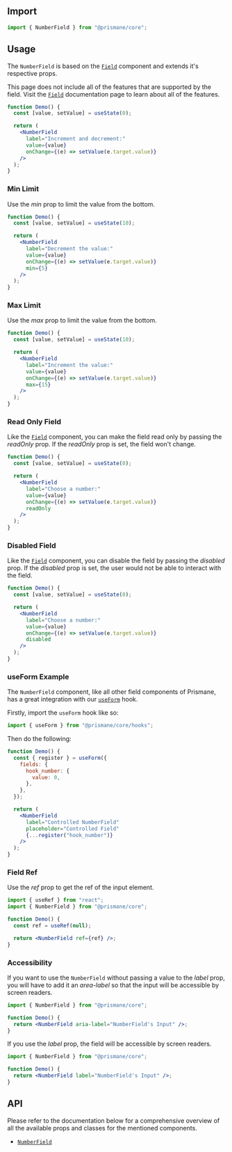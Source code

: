 ## Import

```js
import { NumberField } from "@prismane/core";
```

## Usage

The `NumberField` is based on the [`Field`](/docs/components/inputs/field) component and extends it's respective props.

This page does not include all of the features that are supported by the field. Visit the [`Field`](/docs/components/inputs/field) documentation page to learn about all of the features.

```jsx preview
function Demo() {
  const [value, setValue] = useState(0);

  return (
    <NumberField
      label="Increment and decrement:"
      value={value}
      onChange={(e) => setValue(e.target.value)}
    />
  );
}
```

### Min Limit

Use the _min_ prop to limit the value from the bottom.

```jsx preview
function Demo() {
  const [value, setValue] = useState(10);

  return (
    <NumberField
      label="Decrement the value:"
      value={value}
      onChange={(e) => setValue(e.target.value)}
      min={5}
    />
  );
}
```

### Max Limit

Use the _max_ prop to limit the value from the bottom.

```jsx preview
function Demo() {
  const [value, setValue] = useState(10);

  return (
    <NumberField
      label="Increment the value:"
      value={value}
      onChange={(e) => setValue(e.target.value)}
      max={15}
    />
  );
}
```

### Read Only Field

Like the [`Field`](/docs/components/field) component, you can make the field read only by passing the _readOnly_ prop. If the _readOnly_ prop is set, the field won't change.

```jsx preview
function Demo() {
  const [value, setValue] = useState(0);

  return (
    <NumberField
      label="Choose a number:"
      value={value}
      onChange={(e) => setValue(e.target.value)}
      readOnly
    />
  );
}
```

### Disabled Field

Like the [`Field`](/docs/components/field) component, you can disable the field by passing the _disabled_ prop. If the _disabled_ prop is set, the user would not be able to interact with the field.

```jsx preview
function Demo() {
  const [value, setValue] = useState(0);

  return (
    <NumberField
      label="Choose a number:"
      value={value}
      onChange={(e) => setValue(e.target.value)}
      disabled
    />
  );
}
```

### useForm Example

The `NumberField` component, like all other field components of Prismane, has a great integration with our [`useForm`](/docs/hooks/use-form) hook.

Firstly, import the `useForm` hook like so:

```js
import { useForm } from "@prismane/core/hooks";
```

Then do the following:

```jsx preview
function Demo() {
  const { register } = useForm({
    fields: {
      hook_number: {
        value: 0,
      },
    },
  });

  return (
    <NumberField
      label="Controlled NumberField"
      placeholder="Controlled Field"
      {...register("hook_number")}
    />
  );
}
```

### Field Ref

Use the _ref_ prop to get the ref of the input element.

```jsx
import { useRef } from "react";
import { NumberField } from "@prismane/core";

function Demo() {
  const ref = useRef(null);

  return <NumberField ref={ref} />;
}
```

### Accessibility

If you want to use the `NumberField` without passing a value to the _label_ prop, you will have to add it an _area-label_ so that the input will be accessible by screen readers.

```jsx
import { NumberField } from "@prismane/core";

function Demo() {
  return <NumberField aria-label="NumberField's Input" />;
}
```

If you use the _label_ prop, the field will be accessible by screen readers.

```jsx
import { NumberField } from "@prismane/core";

function Demo() {
  return <NumberField label="NumberField's Input" />;
}
```

## API

Please refer to the documentation below for a comprehensive overview of all the available props and classes for the mentioned components.

- [`NumberField`](/docs/components-api/inputs/number-field-api)
